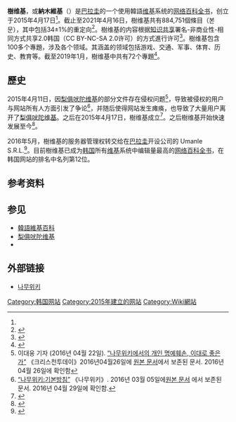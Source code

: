 {{NoteTA
|G1=地名
|1=zh-hans:朝鲜语; zh-hant:韓語;
}}
{{Infobox website
| name = 樹维基
| screenshot = 
| collapsible =
| logo =
| caption = 
| url = [http://namu.wiki namu.wiki]
| commercial = 
| location_country = {{PAR}}
| location_city = [[亞松森|亞松森]]
| type = [[网络百科全书|网络百科全书]]
| language = [[韓語|韓語]]
| registration = 可选
| owner = umanle S.R.L.<ref>umanle (2016년 05월 08일). “[https://namu.wiki/topic/50953 나무위키 소유권 이전에 대한 공지] {{Webarchive|url=https://archive.today/20160622152639/https://namu.wiki/topic/50953 |date=2016-06-22 }}”. 《나무위키》.2016년 06월 23일</ref>
| author = 
}}
'''樹维基'''，或'''納木維基'''（{{kor|諺=나무위키|羅=Namu Wiki|f=y}}）是[[巴拉圭|巴拉圭]]的一个使用韓語[[Wiki|维基]]系统的[[网络百科全书|网络百科全书]]，创立于2015年4月17日<ref name=나무/>。截止至2021年4月16日，樹维基共有884,751個條目（본문），其中包括34±1%的重定向<ref>{{cite news |title=나무위키:통계 |url=https://namu.wiki/w/%EB%82%98%EB%AC%B4%EC%9C%84%ED%82%A4:%ED%86%B5%EA%B3%84 |accessdate=2021-04-16 |archive-date=2021-12-08 |archive-url=https://web.archive.org/web/20211208114844/https://namu.wiki/w/%EB%82%98%EB%AC%B4%EC%9C%84%ED%82%A4:%ED%86%B5%EA%B3%84 |dead-url=no }}</ref>。樹维基的内容根据[[知识共享|知识共享]]署名-非商业性-相同方式共享2.0韩国（CC BY-NC-SA 2.0许可）的方式進行许可<ref name=":1">{{cite web |url = https://namu.wiki/w/%EB%82%98%EB%AC%B4%EC%9C%84%ED%82%A4 |title = 나무위키 |accessdate = March 18, 2017 |language = ko |format = Wiki |archive-date = 2021-03-29 |archive-url = https://web.archive.org/web/20210329005200/https://namu.wiki/w/%EB%82%98%EB%AC%B4%EC%9C%84%ED%82%A4 |dead-url = no }}</ref>。樹维基包含100多个專題，涉及各个领域。其涵盖的领域包括游戏、交通、军事、体育、历史、教育等。截至2019年1月，樹维基中共有72个專題<ref>{{Cite web|url=https://namu.wiki/w/%EB%82%98%EB%AC%B4%EC%9C%84%ED%82%A4:%ED%94%84%EB%A1%9C%EC%A0%9D%ED%8A%B8#s-3.3|title=나무위키:프로젝트 - 나무위키|website=namu.wiki|access-date=2019-06-29|archive-date=2021-12-08|archive-url=https://web.archive.org/web/20211208114952/https://namu.wiki/w/%EB%82%98%EB%AC%B4%EC%9C%84%ED%82%A4:%ED%94%84%EB%A1%9C%EC%A0%9D%ED%8A%B8#s-3.3|dead-url=no}}</ref>。

==歷史==
2015年4月11日，因[[梨俱吠陀维基|梨俱吠陀维基]]的部分文件存在侵权问题<ref name=비판>이대웅 기자 (2016년 04월 22일). [https://web.archive.org/web/20160425154132/http://www.christiantoday.co.kr/articles/290488/20160422/%EB%82%98%EB%AC%B4%EC%9C%84%ED%82%A4%EC%97%90%EC%84%9C%EC%9D%98-%EA%B0%9C%EC%9D%B8-%EB%AA%85%EC%98%88%ED%9B%BC%EC%86%90-%EC%9D%B4%EB%8C%80%EB%A1%9C-%EC%A2%8B%EC%9D%80%EA%B0%80.htm   “나무위키에서의 개인 명예훼손, 이대로 좋은가”] 《크리스천투데이》2016년04월26일에 [http://www.christiantoday.co.kr/articles/290488/20160422/나무위키에서의-개인-명예훼손-이대로-좋은가.htm 원본 문서]에서 보존된 문서. 2016년 04월 26일에 확인함</ref>，导致被侵权的用户与网站所有人方面引发了争论<ref name=나무>[https://web.archive.org/web/20160305111417/https://namu.wiki/w/%EB%82%98%EB%AC%B4%EC%9C%84%ED%82%A4%3A%EA%B8%B0%EB%B3%B8%EB%B0%A9%EC%B9%A8 “나무위키:기본방침”] 《나무위키》. 2016년 03월 05일에[https://namu.wiki/w/%EB%82%98%EB%AC%B4%EC%9C%84%ED%82%A4:%EA%B8%B0%EB%B3%B8%EB%B0%A9%EC%B9%A8  원본 문서] 에서 보존된 문서. 2016년 04월 29일에 확인함.</ref>，并随后使得网站发生瘫痪，也导致了大量用户离开了[[梨俱吠陀维基|梨俱吠陀维基]]。之后在2015年4月17日，樹维基成立<ref>{{cite web|url=https://namu.wiki/w/%EB%82%98%EB%AC%B4%EC%9C%84%ED%82%A4|title=나무위키 - 나무위키|publisher=|access-date=2017-02-27|archive-date=2021-03-29|archive-url=https://web.archive.org/web/20210329005200/https://namu.wiki/w/%EB%82%98%EB%AC%B4%EC%9C%84%ED%82%A4|dead-url=no}}</ref>。之后樹维基开始快速发展至今<ref>{{cite web |url=http://news.naver.com/main/read.nhn?mode=LSD&mid=sec&sid1=103&oid=215&aid=0000428275 |title=[2016 웹컬처 키워드] 국내 집단지성 위키, ‘대위키시대’ 도래 : 네이버 뉴스 |language=ko |website=News.naver.com |date=2016-01-27 |accessdate=2016-02-03 |archive-date=2017-05-10 |archive-url=https://web.archive.org/web/20170510123635/http://news.naver.com/main/read.nhn?mode=LSD&mid=sec&sid1=103&oid=215&aid=0000428275 |dead-url=no }}</ref>。

2016年5月，樹维基的服务器管理权转交给在[[巴拉圭|巴拉圭]]开设公司的 Umanle S.R.L.<ref>{{cite web |url=https://namu.wiki/topic/62384 |title=일간지에 UMANLE S.R.L. 설립이 공지되었습니다. |language=ko |date=2016-08-05 |access-date=2017-02-27 |archive-date=2017-05-10 |archive-url=https://web.archive.org/web/20170510081750/https://namu.wiki/topic/62384 |dead-url=yes }}</ref>。目前樹维基已成为[[韩国|韩国]]所有[[Wiki|维基]]系统中编辑量最高的[[网络百科全书|网络百科全书]]，在韩国网站的排名中名列第12位。

== 参考资料 ==
{{reflist}}

== 参见 ==
* [[韓語維基百科|韓語維基百科]]
* [[梨俱吠陀维基|梨俱吠陀维基]]
* {{Link-ko|DC維基|디시위키}}

== 外部链接 ==
* [http://namu.wiki 나무위키] {{Wayback|url=http://namu.wiki/ |date=20210629122358 }}

[[Category:韩国网站|Category:韩国网站]]
[[Category:2015年建立的网站|Category:2015年建立的网站]]
[[Category:Wiki網站|Category:Wiki網站]]